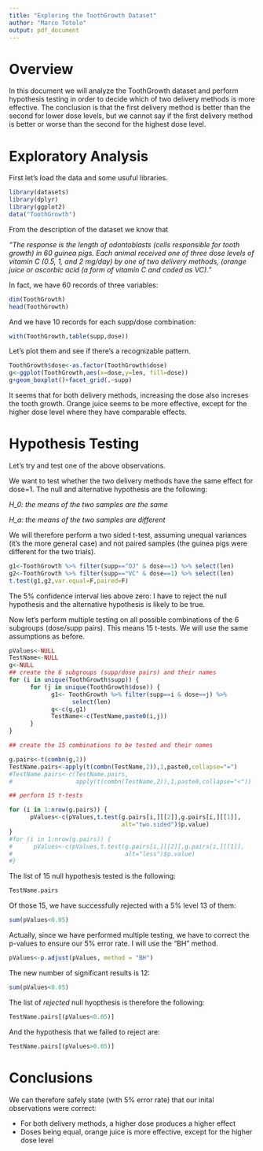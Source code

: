 ---
title: "Exploring the ToothGrowth Dataset"
author: "Marco Totolo"
output: pdf_document
---

# Overview

In this document we will analyze the ToothGrowth dataset and perform hypothesis testing in order to decide which of two delivery methods is more effective. The conclusion is that the first delivery method is better than the second for lower dose levels, but we cannot say if the first delivery method is better or worse than the second for the highest dose level.

# Exploratory Analysis

First let's load the data and some usuful libraries.
```{r, message=FALSE}
library(datasets)
library(dplyr)
library(ggplot2)
data("ToothGrowth")
```

From the description of the dataset we know that

*"The response is the length of odontoblasts (cells responsible for tooth growth) in 60 guinea pigs. Each animal received one of three dose levels of vitamin C (0.5, 1, and 2 mg/day) by one of two delivery methods, (orange juice or ascorbic acid (a form of vitamin C and coded as VC)."*

In fact, we have 60 records of three variables:

```{r}
dim(ToothGrowth)
head(ToothGrowth)
```

And we have 10 records for each supp/dose combination:

```{r}
with(ToothGrowth,table(supp,dose))
```

Let's plot them and see if there's a recognizable pattern.

```{r}
ToothGrowth$dose<-as.factor(ToothGrowth$dose)
g<-ggplot(ToothGrowth,aes(x=dose,y=len, fill=dose))
g+geom_boxplot()+facet_grid(.~supp)
```

It seems that for both delivery methods, increasing the dose also increses the tooth growth. Orange juice seems to be more effective, except for the higher dose level where they have comparable effects.

# Hypothesis Testing

Let's try and test one of the above observations.

We want to test whether the two delivery methods have the same effect for dose=1. The null and alternative hypothesis are the following:

*H_0: the means of the two samples are the same*

*H_a: the means of the two samples are different*

We will therefore perform a two sided t-test, assuming unequal variances (it's the more general case) and not paired samples (the guinea pigs were different for the two trials).

```{r}
g1<-ToothGrowth %>% filter(supp=="OJ" & dose==1) %>% select(len)
g2<-ToothGrowth %>% filter(supp=="VC" & dose==1) %>% select(len)
t.test(g1,g2,var.equal=F,paired=F)
```

The 5% confidence interval lies above zero: I have to reject the null hypothesis and the alternative hypothesis is likely to be true.

Now let's perform multiple testing on all possible combinations of the 6 subgroups (dose/supp pairs). This means 15 t-tests. We will use the same assumptions as before.

```{r}
pValues<-NULL
TestName<-NULL
g<-NULL
## create the 6 subgroups (supp/dose pairs) and their names
for (i in unique(ToothGrowth$supp)) {
      for (j in unique(ToothGrowth$dose)) {
            g1<- ToothGrowth %>% filter(supp==i & dose==j) %>%
                  select(len)
            g<-c(g,g1)
            TestName<-c(TestName,paste0(i,j))
      }
}

## create the 15 combinations to be tested and their names

g.pairs<-t(combn(g,2))
TestName.pairs<-apply(t(combn(TestName,2)),1,paste0,collapse="=")
#TestName.pairs<-c(TestName.pairs,
#                  apply(t(combn(TestName,2)),1,paste0,collapse="<"))

## perform 15 t-tests

for (i in 1:nrow(g.pairs)) {
      pValues<-c(pValues,t.test(g.pairs[i,][[2]],g.pairs[i,][[1]],
                                alt="two.sided")$p.value)
}
#for (i in 1:nrow(g.pairs)) {
#      pValues<-c(pValues,t.test(g.pairs[i,][[2]],g.pairs[i,][[1]],
#                                alt="less")$p.value)
#}
```

The list of 15 null hypothesis tested is the following:

```{r}
TestName.pairs
```

Of those 15, we have successfully rejected with a 5% level 13 of them:

```{r}
sum(pValues<0.05)
```

Actually, since we have performed multiple testing, we have to correct the p-values to ensure our 5% error rate. I will use the "BH" method.

```{r}
pValues<-p.adjust(pValues, method = "BH")
```

The new number of significant results is 12:
```{r}
sum(pValues<0.05)
```

The list of *rejected* null hyopthesis is therefore the following:

```{r}
TestName.pairs[(pValues<0.05)]
```

And the hypothesis that we failed to reject are:
```{r}
TestName.pairs[(pValues>0.05)]
```

# Conclusions

We can therefore safely state (with 5% error rate) that our inital observations were correct:

* For both delivery methods, a higher dose produces a higher effect
* Doses being equal, orange juice is more effective, except for the higher dose level
